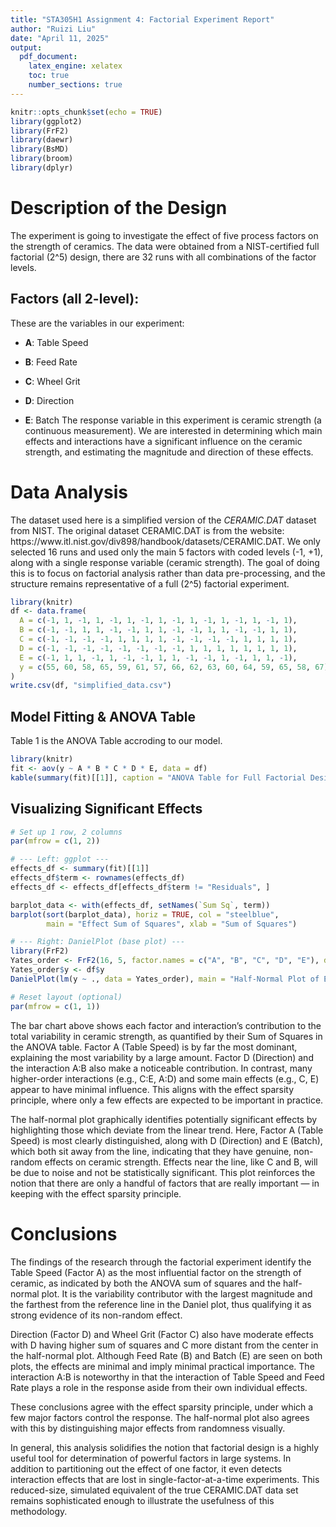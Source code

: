 ```yaml
---
title: "STA305H1 Assignment 4: Factorial Experiment Report"
author: "Ruizi Liu"
date: "April 11, 2025"
output:
  pdf_document:
    latex_engine: xelatex
    toc: true
    number_sections: true
---
```


```r
knitr::opts_chunk$set(echo = TRUE)
library(ggplot2)
library(FrF2)
library(daewr)
library(BsMD)
library(broom)
library(dplyr)
```

# Description of the Design

The experiment is going to investigate the effect of five process factors on the strength of ceramics. The data were obtained from a NIST-certified full factorial \(2^5\) design, there are 32 runs with all combinations of the factor levels.

## Factors (all 2-level):

These are the variables in our experiment:

- **A**: Table Speed

- **B**: Feed Rate

- **C**: Wheel Grit

- **D**: Direction

- **E**: Batch 
The response variable in this experiment is ceramic strength (a continuous measurement). We are interested in determining which main effects and interactions have a significant influence on the ceramic strength, and estimating the magnitude and direction of these effects.

\newpage
# Data Analysis
The dataset used here is a simplified version of the *CERAMIC.DAT* dataset from NIST. The original dataset CERAMIC.DAT is from the website:  https://www.itl.nist.gov/div898/handbook/datasets/CERAMIC.DAT. We only selected 16 runs and used only the main 5 factors with coded levels (-1, +1), along with a single response variable (ceramic strength). The goal of doing this is to focus on factorial analysis rather than data pre-processing, and the structure remains representative of a full \(2^5\) factorial experiment.

```r
library(knitr)
df <- data.frame(
  A = c(-1, 1, -1, 1, -1, 1, -1, 1, -1, 1, -1, 1, -1, 1, -1, 1),
  B = c(-1, -1, 1, 1, -1, -1, 1, 1, -1, -1, 1, 1, -1, -1, 1, 1),
  C = c(-1, -1, -1, -1, 1, 1, 1, 1, -1, -1, -1, -1, 1, 1, 1, 1),
  D = c(-1, -1, -1, -1, -1, -1, -1, -1, 1, 1, 1, 1, 1, 1, 1, 1),
  E = c(-1, 1, 1, -1, 1, -1, -1, 1, 1, -1, -1, 1, -1, 1, 1, -1),
  y = c(55, 60, 58, 65, 59, 61, 57, 66, 62, 63, 60, 64, 59, 65, 58, 67)
)
write.csv(df, "simplified_data.csv")
```

## Model Fitting & ANOVA Table

Table 1 is the ANOVA Table accroding to our model. 
```r
library(knitr)
fit <- aov(y ~ A * B * C * D * E, data = df)
kable(summary(fit)[[1]], caption = "ANOVA Table for Full Factorial Design")
```

## Visualizing Significant Effects

```r
# Set up 1 row, 2 columns
par(mfrow = c(1, 2))

# --- Left: ggplot ---
effects_df <- summary(fit)[[1]]
effects_df$term <- rownames(effects_df)
effects_df <- effects_df[effects_df$term != "Residuals", ]

barplot_data <- with(effects_df, setNames(`Sum Sq`, term))
barplot(sort(barplot_data), horiz = TRUE, col = "steelblue",
        main = "Effect Sum of Squares", xlab = "Sum of Squares")

# --- Right: DanielPlot (base plot) ---
library(FrF2)
Yates_order <- FrF2(16, 5, factor.names = c("A", "B", "C", "D", "E"), default.levels = c(-1, 1))
Yates_order$y <- df$y
DanielPlot(lm(y ~ ., data = Yates_order), main = "Half-Normal Plot of Effects", half = TRUE)

# Reset layout (optional)
par(mfrow = c(1, 1))

```
The bar chart above shows each factor and interaction's contribution to the total variability in ceramic strength, as quantified by their Sum of Squares in the ANOVA table. Factor A (Table Speed) is by far the most dominant, explaining the most variability by a large amount. Factor D (Direction) and the interaction A:B also make a noticeable contribution. In contrast, many higher-order interactions (e.g., C:E, A:D) and some main effects (e.g., C, E) appear to have minimal influence. This aligns with the effect sparsity principle, where only a few effects are expected to be important in practice.

The half-normal plot graphically identifies potentially significant effects by highlighting those which deviate from the linear trend. Here, Factor A (Table Speed) is most clearly distinguished, along with D (Direction) and E (Batch), which both sit away from the line, indicating that they have genuine, non-random effects on ceramic strength. Effects near the line, like C and B, will be due to noise and not be statistically significant. This plot reinforces the notion that there are only a handful of factors that are really important — in keeping with the effect sparsity principle.

\newpage
# Conclusions

The findings of the research through the factorial experiment identify the Table Speed (Factor A) as the most influential factor on the strength of ceramic, as indicated by both the ANOVA sum of squares and the half-normal plot. It is the variability contributor with the largest magnitude and the farthest from the reference line in the Daniel plot, thus qualifying it as strong evidence of its non-random effect.

Direction (Factor D) and Wheel Grit (Factor C) also have moderate effects with D having higher sum of squares and C more distant from the center in the half-normal plot. Although Feed Rate (B) and Batch (E) are seen on both plots, the effects are minimal and imply minimal practical importance. The interaction A:B is noteworthy in that the interaction of Table Speed and Feed Rate plays a role in the response aside from their own individual effects.

These conclusions agree with the effect sparsity principle, under which a few major factors control the response. The half-normal plot also agrees with this by distinguishing major effects from randomness visually.

In general, this analysis solidifies the notion that factorial design is a highly useful tool for determination of powerful factors in large systems. In addition to partitioning out the effect of one factor, it even detects interaction effects that are lost in single-factor-at-a-time experiments. This reduced-size, simulated equivalent of the true CERAMIC.DAT data set remains sophisticated enough to illustrate the usefulness of this methodology.
